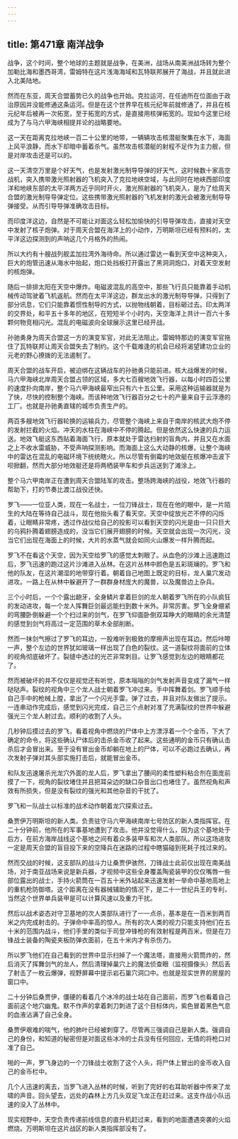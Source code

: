 ```yaml
---
---
---
```

title: 第471章 南洋战争
---



战争，这个时间，整个地球的主题就是战争，在美洲，战场从南美洲战场转为整个加勒比海和墨西哥湾，雷姆特在这片浅海海域和瓦特联邦展开了海战，并且就此进入北美陆地。

然而在东亚，周天合盟蓄势已久的战争也开始。克拉运河，在任迪所在位面由于政治原因并没能修通这条运河。但是在这个世界早在核元纪年前就修通了，并且在核元纪年后被再一次拓宽，至于拓宽的方式，是直接用核弹拓宽的。现如今这里已经成为了与马六甲海峡相提并论的战略要地。

这一天在距离克拉地峡一百二十公里的地带，一辆辆攻击核潜艇聚集在水下，海面上风平浪静，而水下却暗中蓄着杀气。虽然攻击核潜艇的射程不足作为主力舰，但是对岸攻击还是可以的。

这一天清空万里是个好天气，也是发射激光制导导弹的好天气，这时候数十家高空战机，突入携带激光照射器的飞机突入了克拉地峡空域，与此同时在地峡西部印度洋和地峡东部的太平洋两方近乎同时开火，激光照射器的飞机突入，是为了给周天合盟的激光制导导弹定位。这些携带激光照射器的飞机发射的激光会被激光制导导弹接受。从而引导导弹准确攻击目标。

而印度洋这边，自然是不可能让对面这么轻松加愉快的引导导弹攻击，直接对天空中发射了核子炮弹。对于周天合盟在海洋上的小动作，万明斯坦已经有预料的，太平洋这边探测到的声呐这几个月格外的热闹。

所以大约有十艘战列舰孟加拉湾外海待命。所以通过雷达一看到天空中这种突入，巨大的炮管迅速从海水中抬起，炮口处挡板打开露出了黑洞洞炮口，对着天空发射的核炮弹。

随后一排排太阳在天空中爆炸。电磁波混乱的高空中，那些飞行员只能靠着手动机械传动驾驶着飞机返航。然而在太平洋这边，群龙出水的激光制导导弹，只得到了部分讯息，它们只能靠着惯性制导的方式，以抛物线朝着，目标砸过去。印太两洋的交界处，和平五十多年的地区，在短短半个小时内，天空海洋上共计一百六十多颗何物竞相闪光。混乱的电磁波向全球展示这里已经开战。

孙驰勇身为周天合盟这一方的演变军官，对此无法阻止。雷姆特那边的演变军官拖住了瓦特联邦让周天合盟失去了制约。这个千载难逢的机会已经将渴望建功立业的元老的野心撩拨的无法遏制了。

周天合盟的战车开启，被迫绑在这辆战车的孙驰勇只能前进。核大战爆发的时候，马六甲海峡北岸周天合盟占领的区域，多大七百艘地效飞行器，以每小时四百公里的速度扑向南岸，整个马六甲海峡最窄出只有六十五公里。采用这种运输器就是为了快，尽快的控制整个海峡。而该种地效飞行器百分之七十的产量来自于云浮港的工厂。也就是孙驰勇直辖的城市负责生产的。

两百多艘地效飞行器轮换的运输兵力，尽管整个海峡上来自于南岸的核武大炮不停的发射拦截的火焰。冲天的水柱在海峡中不停的腾起。但是依然这么快速的兵力运送。地效飞艇这东西贴着海面飞行，原本就处于雷达扫射的盲角内，并且又在水面之上不收水雷威胁，不受声呐探测影响。而海面上这么大动静的核爆，让整个海峡中的雷达在混乱的电磁环境下统统瞎火。所以尽管有倒霉的地效艇在核爆冲击波下呗掀翻，然而大部分地效艇还是将两栖装甲车和步兵运送到了滩涂上。

整个马六甲南岸正在遭到周天合盟陆军的攻击。整场跨海峡的战役，地效飞行器的帮助下，打的节奏比渡江战役还快。

罗飞——一位亚人类，现在一名战士，一位刀锋战士，现在在他的眼中，是一片陌生的大陆在等待自己战斗，现在他抬头看了看天空。天空中绽放光芒不停的闪烁着，让眼睛非常疼，透过作战仪给自己的投影可以看到天空的闪光是由一只只巨大的乌鸦扑腾着翅膀造成的，没当它们展开翅膀的时候。天空就会出现一次闪光，没当它们出现在海面上的时候，大片的水蒸气就会如同火山爆发一样升腾而起。

罗飞不在看这个天空，因为天空给罗飞的感觉太刺眼了。从血色的沙滩上迅速跑过后，罗飞迅速的跑过这片沙滩进入丛林。在这片丛林中颜色是五彩斑斓的。罗飞和他的队友，在这片潮湿的地带穿行着。朝着自己地图上既定的目标，龙人巢穴发动进攻。一路上在从林中躲避开了一群群身材庞大的魔兽，以及魔兽边上杂兵。

三个小时后，一个个露出龅牙，全身鳞片拿着巨剑的龙人朝着罗飞所在的小队疯狂的发动进攻，每一个龙人挥舞巨剑最远能扫到数十米外。非常厉害。罗飞全身绷紧的弯腰卧倒躲避一个个扫过来的剑气，在罗飞仰面卧倒双耳睁大的眼睛的余光清楚的感觉到剑气将高过一定范围的草木全部削断。

然而一抹剑气擦过了罗飞的耳边，一股难听到极致的摩擦声出现在耳边。然后咔嚓一声，整个左边的世界犹如玻璃一样出现了白色的裂纹。这一道裂纹将面前的立体的视角彻底破坏了。裂缝中透过的光芒非常刺目。让罗飞感觉到左边的眼睛都花了。

然而被破坏的并不仅仅是视觉还有听觉，原本嗡嗡的剑气发射声音变成了漏气一样哒哒声。裂纹的视角中三个龙人战士朝着罗飞冲过来。手中挥舞着剑。罗飞顺手给自己手中的枪械上膛，拿出了一个闪光手雷。弹了过去，并且对队友做出了提示。一连串动作完成后，感觉到闪光完成，自己三个点射对准了充满裂纹的世界中躲避强光三个龙人射过去。顺利的收割了人头。

几秒钟后摸过去的罗飞，看着视角中燃烧的尸体中上方漂浮着一个个金币，下大了确定的命令，将这些确认尸体后的击杀金币收了起来。这些通明的金币只有确认击杀后才会冒出来。至于没有冒出金币却躺在地上的尸体，可以不必跑过去确认，再次发射子弹对其头部实施打击后，就能冒出金币。

和队友迅速屠杀光龙穴外面的龙人后，罗飞拿出了腰间的柔性塑料粘合剂在面庞前摸了一下，视角的裂纹堵住并且把耳朵边的缺口杂音出口也堵住了。虽然视角和声效有所损失，但是没有裂纹的强光和其他杂音的干扰了。

罗飞和一队战士以标准的战术动作朝着龙穴探索过去。

桑贾伊万明斯坦的新人类。负责驻守马六甲海峡南岸七号防区的新人类指挥官。在二十分钟前，他所在的军事基地遭到了攻击。他并没觉得什么，因为这个基地处于后方，在前方海岸战线这个基地之间有着众多装甲车和次人类部队。所以这场进攻一定是周天合盟的盲目投下来的空降兵在迷路的过程中瞎猫碰到死耗子找过来的。

然而交战的时候，这支部队的战斗力让桑贾伊骇然，刀锋战士此前仅出现在南美战场，对于南亚战场来说是新兵器，才视频中这些全身覆盖陶瓷装甲的仅仅嘴唇一些部位露出的战士，手持火箭筒在一百五十米外站起来迅速发射一举命中基地高地上的重机枪防御塔。这个距离在没有器械辅助的情况下，是二十一世纪兵王的专利，当然这个世界单兵装甲是可以计算风速以及重力干扰。

然后以战术姿态对守卫基地的次人类部队进行了一一点杀，基本是在一百米到两百米之内完成射击的。子弹命中率高的惊人。所有的次人类的视力只能支持他们在五十米的范围内战斗，他们手里的类似于司登冲锋枪的有效射程是两百米，但是在刀锋战士装备的陶瓷夹板防弹衣面前，在五十米内才有杀伤力。

所以罗飞他们在自己看到的世界中显示扫掉了一个魔法塔，直接用火箭筒炸的，然后消灭了挥舞剑气的龙人，然后清理掉巢穴上的魔法侦查眼（监视摄像头）然后丢了射击了一枚云爆弹，视野屏幕中提示岩石巢穴洞口中。也就是现实世界的房屋的窗口中。

二十分钟后桑贾伊，僵硬的看着几个冰冷的战士站在自己面前，而罗飞也看着自己面前这个地穴幽鬼。默不作声的拿着刺刀刺进了这个目标体内，紫色冒着黑色气息的血液沾满了自己全身。

桑贾伊艰难的喘气，他的肺叶已经被刺穿了。尽管再三强调自己是新人类。强调自己的身份，和知道的秘密但是对面这些冰冷的士兵没有任何回应，无情的将枪口对准了自己。

啪的一声，罗飞身边的一个刀锋战士收割了这个人头，将尸体上冒出的金币收入自己的金币栏中。

几个人迅速的离去，当罗飞进入丛林的时候，听到了完好的右耳助听器中传来了龙啸的声音。回头望去，远处的森林上方几头双足飞龙正在赶过来。这支作战小队迅速的没入了丛林中。

现实视野中，天空负责传递前线信息的直升机赶过来，看到的地面遭遇突袭的火焰燃烧。万明斯坦在这片战区的新人类指挥部没有了。